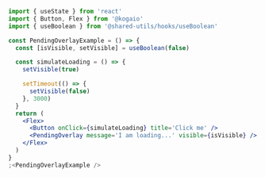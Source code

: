 ```jsx
import { useState } from 'react'
import { Button, Flex } from '@kogaio'
import { useBoolean } from '@shared-utils/hooks/useBoolean'

const PendingOverlayExample = () => {
  const [isVisible, setVisible] = useBoolean(false)

  const simulateLoading = () => {
    setVisible(true)

    setTimeout(() => {
      setVisible(false)
    }, 3000)
  }
  return (
    <Flex>
      <Button onClick={simulateLoading} title='Click me' />
      <PendingOverlay message='I am loading...' visible={isVisible} />
    </Flex>
  )
}
;<PendingOverlayExample />
```
